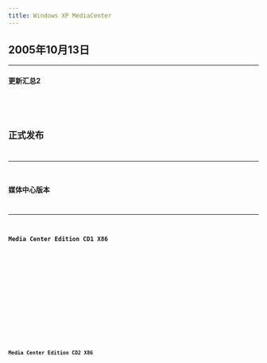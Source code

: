 ```yaml
---
title: Windows XP MediaCenter
---
```



[//]: # (2005年10月13日)


[//]: # (2004年10月08日)


## 2005年10月13日

---

#### 更新汇总2
<Badge text="IPFS" variant="note" /> <Badge text="32位" variant="success" /> <Badge text="零售" variant="tip" /> <Badge text="中文" variant="caution" /> <Badge text="2005-10-13" variant="danger" />
<Card title="IPFS 下载与详情">
    <CardGrid>
        <LinkCard title="快速下载" href="https://ipfs.winx.run/bafybeidt7stjppl6jt2wtglcrqp35rg5djvjsyttb3aoqmudp7jzhg24l4?filename=sc_winxp_mce_2005_update2.iso#quick" />
        <LinkCard title="高级下载" href="https://ipfs.winx.run/bafybeidt7stjppl6jt2wtglcrqp35rg5djvjsyttb3aoqmudp7jzhg24l4?filename=sc_winxp_mce_2005_update2.iso" variant="secondary" />
    </CardGrid>
    <Code code={sc_winxp_mce_2005_update2} title="校验信息" wrap={true} />
</Card>

## 正式发布

---

### 媒体中心版本

---


#### Media Center Edition CD1 X86
<Badge text="IPFS" variant="note" /> <Badge text="32位" variant="success" /> <Badge text="零售" variant="tip" /> <Badge text="中文" variant="caution" /> <Badge text="2004-10-08" variant="danger" />
<Card title="IPFS 下载与详情">
    <CardGrid>
        <LinkCard title="快速下载" href="https://ipfs.winx.run/bafybeiaunck5uitr4jk4qhku55eh5fz6xvomxnzjsqbtjq7z6x467krd6i?filename=sc_winxp_mce_2005_cd1.iso#quick" />
        <LinkCard title="高级下载" href="https://ipfs.winx.run/bafybeiaunck5uitr4jk4qhku55eh5fz6xvomxnzjsqbtjq7z6x467krd6i?filename=sc_winxp_mce_2005_cd1.iso" variant="secondary" />
    </CardGrid>
    <Code code={sc_winxp_mce_2005_cd1} title="校验信息" wrap={true} />
</Card>

#### Media Center Edition CD2 X86
<Badge text="IPFS" variant="note" /> <Badge text="32位" variant="success" /> <Badge text="零售" variant="tip" /> <Badge text="中文" variant="caution" /> <Badge text="2004-10-08" variant="danger" />
<Card title="IPFS 下载与详情">
    <CardGrid>
        <LinkCard title="快速下载" href="https://ipfs.winx.run/bafybeidtjjvz35xccy2bckuyj4lot5cxxdsvh2boy5lvrbyivoaow6afqm?filename=sc_winxp_mce_2005_cd2.iso#quick" />
        <LinkCard title="高级下载" href="https://ipfs.winx.run/bafybeidtjjvz35xccy2bckuyj4lot5cxxdsvh2boy5lvrbyivoaow6afqm?filename=sc_winxp_mce_2005_cd2.iso" variant="secondary" />
    </CardGrid>
    <Code code={sc_winxp_mce_2005_cd2} title="校验信息" wrap={true} />
</Card>
